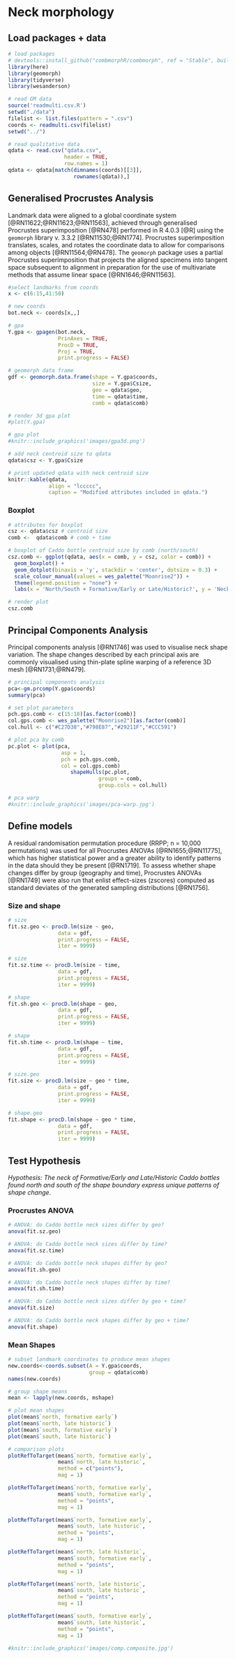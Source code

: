 # Neck morphology

## Load packages + data

```r
# load packages
# devtools::install_github("combmorphR/combmorph", ref = "Stable", build_vignettes = TRUE)
library(here)
library(geomorph)
library(tidyverse)
library(wesanderson)

# read GM data
source('readmulti.csv.R')
setwd("./data")
filelist <- list.files(pattern = ".csv")
coords <- readmulti.csv(filelist)
setwd("../")

# read qualitative data
qdata <- read.csv("qdata.csv", 
                  header = TRUE, 
                  row.names = 1)
qdata <- qdata[match(dimnames(coords)[[3]],
                     rownames(qdata)),]
```

## Generalised Procrustes Analysis

Landmark data were aligned to a global coordinate system [@RN11622;@RN11623;@RN11563], achieved through generalised Procrustes superimposition [@RN478] performed in R 4.0.3 [@R] using the `geomorph` library v. 3.3.2 [@RN11530;@RN1774]. Procrustes superimposition translates, scales, and rotates the coordinate data to allow for comparisons among objects [@RN11564;@RN478]. The `geomorph` package uses a partial Procrustes superimposition that projects the aligned specimens into tangent space subsequent to alignment in preparation for the use of multivariate methods that assume linear space [@RN1646;@RN11563]. 

```r
#select landmarks from coords
x <- c(6:15,41:50)

# new coords
bot.neck <- coords[x,,]

# gpa
Y.gpa <- gpagen(bot.neck, 
                PrinAxes = TRUE, 
                ProcD = TRUE, 
                Proj = TRUE, 
                print.progress = FALSE)

# geomorph data frame
gdf <- geomorph.data.frame(shape = Y.gpa$coords, 
                           size = Y.gpa$Csize,
                           geo = qdata$geo,
                           time = qdata$time,
                           comb = qdata$comb)

# render 3d gpa plot
#plot(Y.gpa)

# gpa plot
#knitr::include_graphics('images/gpa3d.png')

# add neck centroid size to qdata
qdata$csz <- Y.gpa$Csize

# print updated qdata with neck centroid size
knitr::kable(qdata, 
             align = "lccccc", 
             caption = "Modified attributes included in qdata.")
```

### Boxplot

```r
# attributes for boxplot
csz <- qdata$csz # centroid size
comb <-  qdata$comb # comb + time

# boxplot of Caddo bottle centroid size by comb (north/south)
csz.comb <- ggplot(qdata, aes(x = comb, y = csz, color = comb)) + 
  geom_boxplot() +
  geom_dotplot(binaxis = 'y', stackdir = 'center', dotsize = 0.3) +
  scale_colour_manual(values = wes_palette("Moonrise2")) +
  theme(legend.position = "none") +
  labs(x = 'North/South + Formative/Early or Late/Historic?', y = 'Neck Centroid Size')

# render plot
csz.comb
```

## Principal Components Analysis

Principal components analysis [@RN1746] was used to visualise neck shape variation. The shape changes described by each principal axis are commonly visualised using thin-plate spline warping of a reference 3D mesh [@RN1731;@RN479]. 

```r
# principal components analysis
pca<-gm.prcomp(Y.gpa$coords)
summary(pca)

# set plot parameters
pch.gps.comb <- c(15:18)[as.factor(comb)]
col.gps.comb <- wes_palette("Moonrise2")[as.factor(comb)]
col.hull <- c("#C27D38","#798E87","#29211F","#CCC591")

# plot pca by comb
pc.plot <- plot(pca, 
                 asp = 1,
                 pch = pch.gps.comb,
                 col = col.gps.comb)
                    shapeHulls(pc.plot, 
                             groups = comb,
                             group.cols = col.hull)
```

```r
# pca warp                   
#knitr::include_graphics('images/pca-warp.jpg')
```


## Define models

A residual randomisation permutation procedure (RRPP; n = 10,000 permutations) was used for all Procrustes ANOVAs [@RN1655;@RN11775], which has higher statistical power and a greater ability to identify patterns in the data should they be present [@RN1719]. To assess whether shape changes differ by group (geography and time), Procrustes ANOVAs [@RN1749] were also run that enlist effect-sizes (zscores) computed as standard deviates of the generated sampling distributions [@RN1756].

### Size and shape

```r
# size
fit.sz.geo <- procD.lm(size ~ geo,
                data = gdf,
                print.progress = FALSE,
                iter = 9999)

# size
fit.sz.time <- procD.lm(size ~ time,
                data = gdf,
                print.progress = FALSE,
                iter = 9999)

# shape
fit.sh.geo <- procD.lm(shape ~ geo,
                data = gdf,
                print.progress = FALSE,
                iter = 9999)

# shape
fit.sh.time <- procD.lm(shape ~ time,
                data = gdf,
                print.progress = FALSE,
                iter = 9999)

# size.geo
fit.size <- procD.lm(size ~ geo * time,
                data = gdf,
                print.progress = FALSE,
                iter = 9999)

# shape.geo
fit.shape <- procD.lm(shape ~ geo * time,
                data = gdf,
                print.progress = FALSE,
                iter = 9999)
```

## Test Hypothesis

_Hypothesis: The neck of Formative/Early and Late/Historic Caddo bottles found north and south of the shape boundary express unique patterns of shape change._

### Procrustes ANOVA

```r
# ANOVA: do Caddo bottle neck sizes differ by geo?
anova(fit.sz.geo)

# ANOVA: do Caddo bottle neck sizes differ by time?
anova(fit.sz.time)

# ANOVA: do Caddo bottle neck shapes differ by geo?
anova(fit.sh.geo)

# ANOVA: do Caddo bottle neck shapes differ by time?
anova(fit.sh.time)

# ANOVA: do Caddo bottle neck sizes differ by geo + time?
anova(fit.size)

# ANOVA: do Caddo bottle neck shapes differ by geo + time?
anova(fit.shape)
```

### Mean Shapes

```r
# subset landmark coordinates to produce mean shapes
new.coords<-coords.subset(A = Y.gpa$coords, 
                          group = qdata$comb)
names(new.coords)

# group shape means
mean <- lapply(new.coords, mshape)

# plot mean shapes
plot(mean$`north, formative early`)
plot(mean$`north, late historic`)
plot(mean$`south, formative early`)
plot(mean$`south, late historic`)

# comparison plots
plotRefToTarget(mean$`north, formative early`, 
                mean$`north, late historic`, 
                method = c("points"),
                mag = 1)

plotRefToTarget(mean$`north, formative early`, 
                mean$`south, formative early`, 
                method = "points",
                mag = 1)

plotRefToTarget(mean$`north, formative early`, 
                mean$`south, late historic`, 
                method = "points",
                mag = 1)

plotRefToTarget(mean$`north, late historic`, 
                mean$`south, formative early`, 
                method = "points",
                mag = 1)

plotRefToTarget(mean$`north, late historic`, 
                mean$`south, late historic`, 
                method = "points",
                mag = 1)

plotRefToTarget(mean$`south, formative early`, 
                mean$`south, late historic`, 
                method = "points",
                mag = 1)

#knitr::include_graphics('images/comp.composite.jpg')
```
